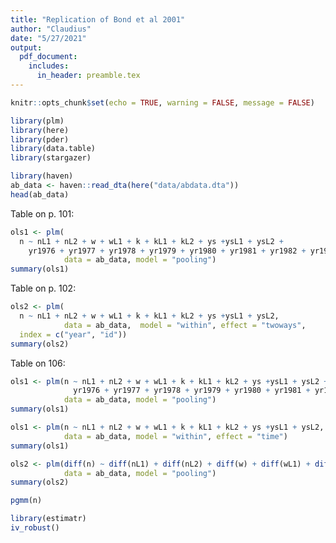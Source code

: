 ```yaml
---
title: "Replication of Bond et al 2001"
author: "Claudius"
date: "5/27/2021"
output:
  pdf_document:
    includes:
      in_header: preamble.tex
---
```


```r
knitr::opts_chunk$set(echo = TRUE, warning = FALSE, message = FALSE)
```

```r
library(plm)
library(here)
library(pder)
library(data.table)
library(stargazer)
```

```r
library(haven)
ab_data <- haven::read_dta(here("data/abdata.dta"))
head(ab_data)
```

Table on p. 101:

```r
ols1 <- plm(
  n ~ nL1 + nL2 + w + wL1 + k + kL1 + kL2 + ys +ysL1 + ysL2 + 
    yr1976 + yr1977 + yr1978 + yr1979 + yr1980 + yr1981 + yr1982 + yr1983 + yr1984, 
            data = ab_data, model = "pooling")
summary(ols1)
```

Table on p. 102:

```r
ols2 <- plm(
  n ~ nL1 + nL2 + w + wL1 + k + kL1 + kL2 + ys +ysL1 + ysL2, 
            data = ab_data,  model = "within", effect = "twoways", 
  index = c("year", "id"))
summary(ols2)
```

Table on 106:

```r
ols1 <- plm(n ~ nL1 + nL2 + w + wL1 + k + kL1 + kL2 + ys +ysL1 + ysL2 + 
              yr1976 + yr1977 + yr1978 + yr1979 + yr1980 + yr1981 + yr1982 + yr1983 + yr1984, 
            data = ab_data, model = "pooling")
summary(ols1)
```

```r
ols1 <- plm(n ~ nL1 + nL2 + w + wL1 + k + kL1 + kL2 + ys +ysL1 + ysL2, 
            data = ab_data, model = "within", effect = "time")
summary(ols1)
```

```r
ols2 <- plm(diff(n) ~ diff(nL1) + diff(nL2) + diff(w) + diff(wL1) + diff(k) + diff(kL1) + diff(kL2) + diff(ys) + diff(ysL1) + diff(ysL2), 
            data = ab_data, model = "pooling")
summary(ols2)
```

```r
pgmm(n)
```


```r
library(estimatr)
iv_robust()
```


